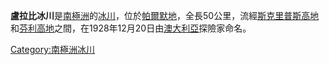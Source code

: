 {{unreferenced|time=2016-03-28}}
{{coord|69|15|S|63|37|W|source:GNIS|display=title}}

'''盧拉比冰川'''是[[南極洲|南極洲]]的[[冰川|冰川]]，位於[[帕爾默地|帕爾默地]]，全長50公里，流經[[斯克里普斯高地|斯克里普斯高地]]和[[芬利高地|芬利高地]]之間，在1928年12月20日由[[澳大利亞|澳大利亞]]探險家命名。

{{Antarctica-geo-stub}}
[[Category:南極洲冰川|Category:南極洲冰川]]